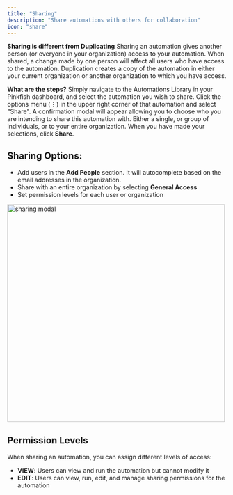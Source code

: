 ```yaml
---
title: "Sharing"
description: "Share automations with others for collaboration"
icon: "share"
---
```

**Sharing is different from Duplicating**
Sharing an automation gives another person (or everyone in your organization) access to your automation. When shared, a change made by one person will affect all users who have access to the automation. Duplication creates a copy of the automation in either your current organization or another organization to which you have access. 


**What are the steps?**
Simply navigate to the Automations Library in your Pinkfish dashboard, and select the automation you wish to share. Click the options menu (⋮) in the upper right corner of that automation and select "Share". A confirmation modal will appear allowing you to choose who you are intending to share this automation with. Either a single, or group of individuals, or to your entire organization. When you have made your selections, click **Share**.

## Sharing Options:
- Add users in the **Add People** section. It will autocomplete based on the email addresses in the organization.
- Share with an entire organization by selecting **General Access**
- Set permission levels for each user or organization

<img src="/images/examples/sharing_modal.png" alt="sharing modal" width="500" />


## Permission Levels

When sharing an automation, you can assign different levels of access:

- **VIEW**: Users can view and run the automation but cannot modify it
- **EDIT**: Users can view, run, edit, and manage sharing permissions for the automation
